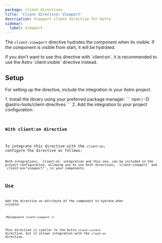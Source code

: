 ```yaml
---
package: client-directives
title: 'Client directive: Viewport'
description: Viewport client directive for Astro
sidebar:
  label: Viewport
---
```





<BetaAdvice />

The `client:viewport` directive hydrates the component when its visible. If the component is visible from start, it will be hydrated.

<Aside type="note">If you don't want to use this directive with `client:on`, it is recommended to use the Astro `client:visible` directive instead.</Aside>

## Setup

For setting up the directive, include the integration in your Astro project.

<Steps>
1.  Install the library using your preferred package manager:
    ```
    npm i -D @astro-tools/client-directives
    ```
2.  Add the integration to your project configuration:
    <Code title="astro.config.mjs" code={clientDirectiveViewportSetupExampleRaw} lang="typescript" />
</Steps>

### With client:on directive

To integrate this directive with the `client:on`, configure the directive as follows:
<Code title="astro.config.mjs" code={clientDirectiveViewportSetupWithClientOnExampleRaw} lang="typescript" />

<Aside type="tip">Both integrations, `client:on` integration and this one, can be included in the project configuration, allowing you to use both directives, `client:viewport` and `client:on="viewport"`, in your components.</Aside>

## Use

Add the directive as attribute of the component to hydrate when visible:
```astro
<MyComponent client:viewport />
```

This directive is similar to the Astro `client:visible` directive, but it allows integration with the `client:on` directive.

<Example>
  <Tabs>
    <TabItem label="Example.astro">
      <Code code={ClientDirectiveViewportUseExampleRaw} lang="astro" />
    </TabItem>
    <TabItem label="Square.svelte">
      <Code code={squareCodeExample} lang="svelte" />
    </TabItem>
  </Tabs>
  <ExamplePreview hydration="example">
    <ClientDirectiveViewportUseExample id="example" />
  </ExamplePreview>
</Example>
